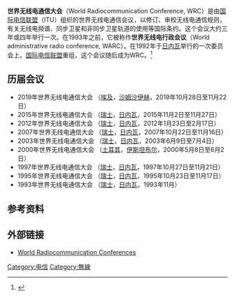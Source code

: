 '''世界无线电通信大会'''（World Radiocommunication Conference, WRC）是由[[国际电信联盟|国际电信联盟]]（ITU）组织的世界无线电通信会议，以修订、审校无线电通信规则，有关无线电频谱、同步卫星和非同步卫星轨道的使用等国际条约。这个会议大约三年或四年举行一次。在1993年之前，它被称作'''世界无线电行政会议'''（World administrative radio conference, WARC）。在1992年于[[日内瓦|日内瓦]]举行的一次委员会上，[[国际电信联盟|国际电信联盟]]重组，这个会议随后成为WRC。<ref>{{Cite web |url=http://www.itu.int/en/history/overview/Pages/dates.aspx |title=ITU Landmark Dates |accessdate=2012-01-24 |archive-date=2010-08-25 |archive-url=https://web.archive.org/web/20100825092418/http://www.itu.int/en/history/overview/Pages/dates.aspx |dead-url=no }}</ref>

==历届会议==
*2019年世界无线电通信大会 （[[埃及|埃及]]，[[沙姆沙伊赫|沙姆沙伊赫]]，2019年10月28日至11月22日）
*2015年世界无线电通信大会 （[[瑞士|瑞士]]，[[日内瓦|日内瓦]]，2015年11月2日至11月27日）
*2012年世界无线电通信大会 （[[瑞士|瑞士]]，[[日内瓦|日内瓦]]，2012年1月23日至2月17日）
*2007年世界无线电通信大会 （[[瑞士|瑞士]]，[[日内瓦|日内瓦]]，2007年10月22日至11月16日）
*2003年世界无线电通信大会 （[[瑞士|瑞士]]，[[日内瓦|日内瓦]]，2003年6月9日至7月4日）
*2000年世界无线电通信大会 （[[土耳其|土耳其]]，[[伊斯坦布尔|伊斯坦布尔]]，2000年5月8日至6月2日）
*1997年世界无线电通信大会 （[[瑞士|瑞士]]，[[日内瓦|日内瓦]]，1997年10月27日至11月21日）
*1995年世界无线电通信大会 （[[瑞士|瑞士]]，[[日内瓦|日内瓦]]，1995年10月23日至11月17日）
*1993年世界无线电通信大会 （[[瑞士|瑞士]]，[[日内瓦|日内瓦]]，1993年11月）

==参考资料==
<references />

==外部链接==
*[http://www.itu.int/ITU-R/go/wrc/en World Radiocommunication Conferences]

[[Category:电信|Category:电信]]
[[Category:無線|Category:無線]]